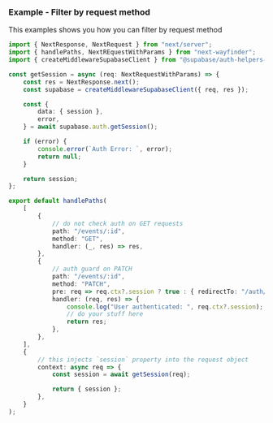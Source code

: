 ### Example - Filter by request method

This examples shows you how you can filter by request method 

```ts filename="middleware.ts" copy showLineNumbers
import { NextResponse, NextRequest } from "next/server";
import { handlePaths, NextREquestWithParams } from "next-wayfinder";
import { createMiddlewareSupabaseClient } from "@supabase/auth-helpers-nextjs";

const getSession = async (req: NextRequestWithParams) => {
    const res = NextResponse.next();
    const supabase = createMiddlewareSupabaseClient({ req, res });

    const {
        data: { session },
        error,
    } = await supabase.auth.getSession();

    if (error) {
        console.error(`Auth Error: `, error);
        return null;
    }

    return session;
};

export default handlePaths(
    [
        {
            // do not check auth on GET requests
            path: "/events/:id",
            method: "GET",
            handler: (_, res) => res,
        },
        {
            // auth guard on PATCH
            path: "/events/:id",
            method: "PATCH",
            pre: req => req.ctx?.session ? true : { redirectTo: "/auth/sign-in" },
            handler: (req, res) => {
                console.log("User authenticated: ", req.ctx?.session);
                // do your stuff here
                return res;
            },
        },
    ],
    {
        // this injects `session` property into the request object
        context: async req => {
            const session = await getSession(req);

            return { session };
        },
    }
);
```
